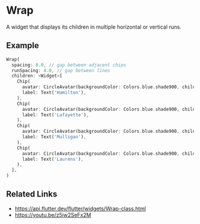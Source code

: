 
<Meta of={WrapStories} />

# Wrap

A widget that displays its children in multiple horizontal or vertical runs.

<YouTubeVideoPlayer videoId="z5iw2SeFx2M" />

## Example

```dart liveslice=Wrap
Wrap(
  spacing: 8.0, // gap between adjacent chips
  runSpacing: 4.0, // gap between lines
  children: <Widget>[
    Chip(
      avatar: CircleAvatar(backgroundColor: Colors.blue.shade900, child: Text('AH')),
      label: Text('Hamilton'),
    ),
    Chip(
      avatar: CircleAvatar(backgroundColor: Colors.blue.shade900, child: Text('ML')),
      label: Text('Lafayette'),
    ),
    Chip(
      avatar: CircleAvatar(backgroundColor: Colors.blue.shade900, child: Text('HM')),
      label: Text('Mulligan'),
    ),
    Chip(
      avatar: CircleAvatar(backgroundColor: Colors.blue.shade900, child: Text('JL')),
      label: Text('Laurens'),
    ),
  ],
)
```

## Related Links

- https://api.flutter.dev/flutter/widgets/Wrap-class.html
- https://youtu.be/z5iw2SeFx2M
